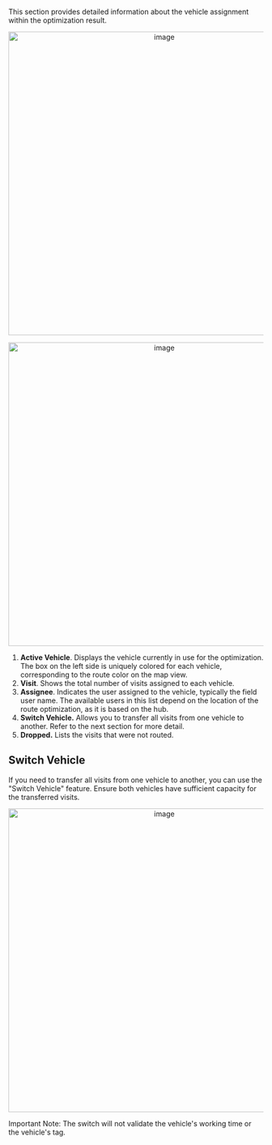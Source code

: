 This section provides detailed information about the vehicle assignment within the optimization result. <div align="center">
  <img src="https://t3837933.p.clickup-attachments.com/t3837933/68a56392-537a-4b11-af8f-852b9f664bcf/image.png" alt="image" width="600" />
</div><div align="center">
  <img src="https://t3837933.p.clickup-attachments.com/t3837933/e00791ef-f01b-4d25-94c1-6142d6f537cb/image.png" alt="image" width="600" />
</div>

1. **Active Vehicle**. Displays the vehicle currently in use for the optimization. The box on the left side is uniquely colored for each vehicle, corresponding to the route color on the map view.
2. **Visit**. Shows the total number of visits assigned to each vehicle.
3. **Assignee**. Indicates the user assigned to the vehicle, typically the field user name. The available users in this list depend on the location of the route optimization, as it is based on the hub.
4. **Switch Vehicle.** Allows you to transfer all visits from one vehicle to another. Refer to the next section for more detail.
5. **Dropped.** Lists the visits that were not routed.

## Switch Vehicle

If you need to transfer all visits from one vehicle to another, you can use the "Switch Vehicle" feature. Ensure both vehicles have sufficient capacity for the transferred visits. <div align="center">
  <img src="https://t3837933.p.clickup-attachments.com/t3837933/f6a02a40-92ca-4a13-885b-8d6f4b6308e3/image.png" alt="image" width="600" />
</div>

Important Note: The switch will not validate the vehicle's working time or the vehicle's tag.